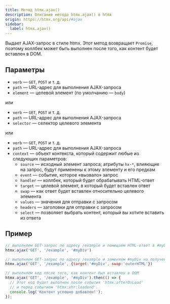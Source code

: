 ```yaml
---
title: Метод htmx.ajax()
description: Описание метода htmx.ajax() в htmx
origin: https://htmx.org/api/#ajax
sidebar:
  label: htmx.ajax()
---
```


Выдает AJAX-запрос в стиле htmx. Этот метод возвращает `Promise`, поэтому коллбек может быть выполнен после того, как контент будет вставлен в DOM.

## Параметры

* `verb` — `GET`, `POST` и т. д.
* `path` — URL-адрес для выполнения AJAX-запроса
* `element` — целевой элемент (по умолчанию — `body`)

или

* `verb` — `GET`, `POST` и т. д.
* `path` — URL-адрес для выполнения AJAX-запроса
* `selector` — селектор целевого элемента

или

* `verb` — `GET`, `POST` и т. д.
* `path` — URL-адрес для выполнения AJAX-запроса
* `context` — объект контекста, который содержит любые из следующих параметров:
  * `source` — исходный элемент запроса; атрибуты `hx-*`, влияющие на запрос, будут применены к этому элементу и его предкам
  * `event` — событие, которое «вызвало» запрос
  * `handler` — коллбек, который будет обрабатывать HTML-ответ
  * `target` — целевой элемент, в который будет вставлен ответ
  * `swap` — как ответ будет вставлен относительно целевого элемента
  * `values` — значения для отправки с запросом
  * `headers` — заголовки для отправки с запросом
  * `select` — позволяет выбрать контент, который вы хотите вставить из ответа

## Пример

```js
// выполняем GET-запрос по адресу /example и помещаем HTML-ответ в #myDiv
htmx.ajax('GET', '/example', '#myDiv')

// выполняем GET-запрос по адресу /example и заменяем #myDiv на полученный ответ
htmx.ajax('GET', '/example', {target:'#myDiv', swap:'outerHTML'})

// выполняем код после того, как контент был вставлен в DOM
htmx.ajax('GET', '/example', '#myDiv').then(() => {
  // Этот код будет выполнен после события 'htmx:afterOnLoad'
  // и перед событием 'htmx:xhr:loadend'.
  console.log('Контент успешно добавлен!');
});
```